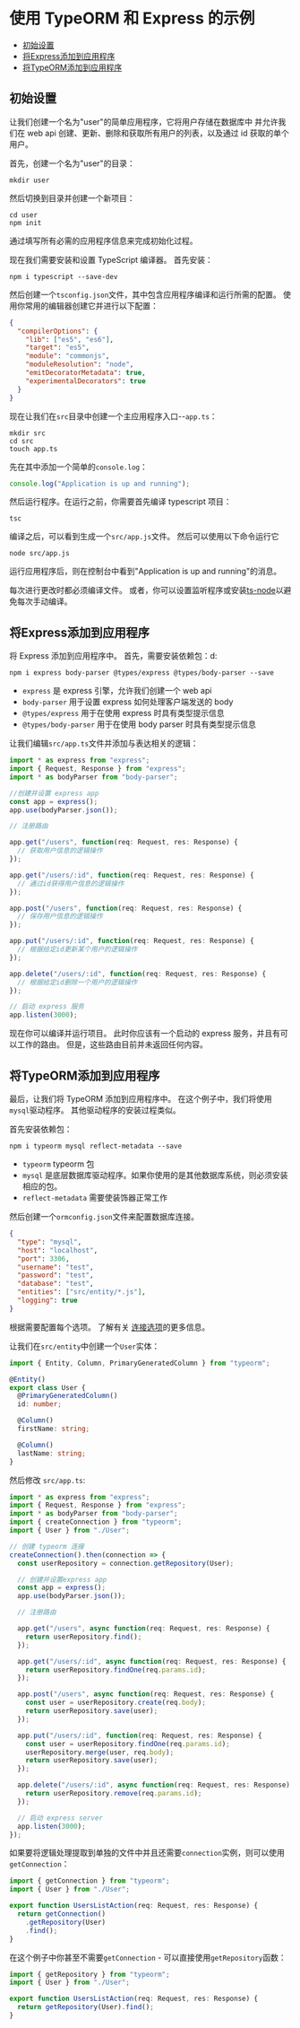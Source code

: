 # 使用 TypeORM 和 Express 的示例

  * [初始设置](#初始设置)
  * [将Express添加到应用程序](#将Express添加到应用程序)
  * [将TypeORM添加到应用程序](#将TypeORM添加到应用程序)

## 初始设置

让我们创建一个名为"user"的简单应用程序，它将用户存储在数据库中
并允许我们在 web api 创建、更新、删除和获取所有用户的列表，以及通过 id 获取的单个用户。

首先，创建一个名为"user"的目录：

```
mkdir user
```

然后切换到目录并创建一个新项目：

```
cd user
npm init
```

通过填写所有必需的应用程序信息来完成初始化过程。

现在我们需要安装和设置 TypeScript 编译器。 首先安装：

```
npm i typescript --save-dev
```

然后创建一个`tsconfig.json`文件，其中包含应用程序编译和运行所需的配置。 使用你常用的编辑器创建它并进行以下配置：

```json
{
  "compilerOptions": {
    "lib": ["es5", "es6"],
    "target": "es5",
    "module": "commonjs",
    "moduleResolution": "node",
    "emitDecoratorMetadata": true,
    "experimentalDecorators": true
  }
}
```

现在让我们在`src`目录中创建一个主应用程序入口--`app.ts`：

```
mkdir src
cd src
touch app.ts
```

先在其中添加一个简单的`console.log`：

```typescript
console.log("Application is up and running");
```

然后运行程序。在运行之前，你需要首先编译 typescript 项目：

```
tsc
```

编译之后，可以看到生成一个`src/app.js`文件。
然后可以使用以下命令运行它

```
node src/app.js
```

运行应用程序后，则在控制台中看到"Application is up and running"的消息。

每次进行更改时都必须编译文件。
或者，你可以设置监听程序或安装[ts-node](http://github.com/ts-node/ts-node)以避免每次手动编译。

## 将Express添加到应用程序

将 Express 添加到应用程序中。 首先，需要安装依赖包：d:

```
npm i express body-parser @types/express @types/body-parser --save
```

- `express` 是 express 引擎，允许我们创建一个 web api
- `body-parser` 用于设置 express 如何处理客户端发送的 body
- `@types/express` 用于在使用 express 时具有类型提示信息
- `@types/body-parser` 用于在使用 body parser 时具有类型提示信息

让我们编辑`src/app.ts`文件并添加与表达相关的逻辑：

```typescript
import * as express from "express";
import { Request, Response } from "express";
import * as bodyParser from "body-parser";

//创建并设置 express app
const app = express();
app.use(bodyParser.json());

// 注册路由

app.get("/users", function(req: Request, res: Response) {
  // 获取用户信息的逻辑操作
});

app.get("/users/:id", function(req: Request, res: Response) {
  // 通过id获得用户信息的逻辑操作
});

app.post("/users", function(req: Request, res: Response) {
  // 保存用户信息的逻辑操作
});

app.put("/users/:id", function(req: Request, res: Response) {
  // 根据给定id更新某个用户的逻辑操作
});

app.delete("/users/:id", function(req: Request, res: Response) {
  // 根据给定id删除一个用户的逻辑操作
});

// 启动 express 服务
app.listen(3000);
```

现在你可以编译并运行项目。
此时你应该有一个启动的 express 服务，并且有可以工作的路由。
但是，这些路由目前并未返回任何内容。

## 将TypeORM添加到应用程序

最后，让我们将 TypeORM 添加到应用程序中。
在这个例子中，我们将使用`mysql`驱动程序。
其他驱动程序的安装过程类似。

首先安装依赖包：

```
npm i typeorm mysql reflect-metadata --save
```

- `typeorm` typeorm 包
- `mysql` 是底层数据库驱动程序。如果你使用的是其他数据库系统，则必须安装相应的包。
- `reflect-metadata` 需要使装饰器正常工作

然后创建一个`ormconfig.json`文件来配置数据库连接。

```json
{
  "type": "mysql",
  "host": "localhost",
  "port": 3306,
  "username": "test",
  "password": "test",
  "database": "test",
  "entities": ["src/entity/*.js"],
  "logging": true
}
```

根据需要配置每个选项。
了解有关 [连接选项](./connection-options)的更多信息。

让我们在`src/entity`中创建一个`User`实体：

```typescript
import { Entity, Column, PrimaryGeneratedColumn } from "typeorm";

@Entity()
export class User {
  @PrimaryGeneratedColumn()
  id: number;

  @Column()
  firstName: string;

  @Column()
  lastName: string;
}
```

然后修改 `src/app.ts`:

```typescript
import * as express from "express";
import { Request, Response } from "express";
import * as bodyParser from "body-parser";
import { createConnection } from "typeorm";
import { User } from "./User";

// 创建 typeorm 连接
createConnection().then(connection => {
  const userRepository = connection.getRepository(User);

  // 创建并设置express app
  const app = express();
  app.use(bodyParser.json());

  // 注册路由

  app.get("/users", async function(req: Request, res: Response) {
    return userRepository.find();
  });

  app.get("/users/:id", async function(req: Request, res: Response) {
    return userRepository.findOne(req.params.id);
  });

  app.post("/users", async function(req: Request, res: Response) {
    const user = userRepository.create(req.body);
    return userRepository.save(user);
  });

  app.put("/users/:id", function(req: Request, res: Response) {
    const user = userRepository.findOne(req.params.id);
    userRepository.merge(user, req.body);
    return userRepository.save(user);
  });

  app.delete("/users/:id", async function(req: Request, res: Response) {
    return userRepository.remove(req.params.id);
  });

  // 启动 express server
  app.listen(3000);
});
```

如果要将逻辑处理提取到单独的文件中并且还需要`connection`实例，则可以使用`getConnection`：

```typescript
import { getConnection } from "typeorm";
import { User } from "./User";

export function UsersListAction(req: Request, res: Response) {
  return getConnection()
    .getRepository(User)
    .find();
}
```

在这个例子中你甚至不需要`getConnection` - 可以直接使用`getRepository`函数：

```typescript
import { getRepository } from "typeorm";
import { User } from "./User";

export function UsersListAction(req: Request, res: Response) {
  return getRepository(User).find();
}
```

